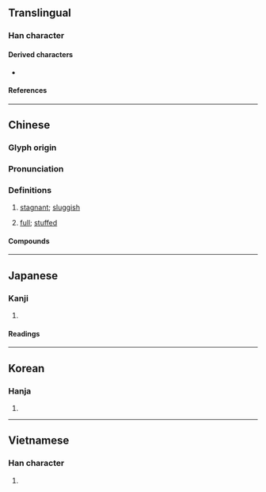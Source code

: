 {{also|滞}}
{{character info/new}}
==Translingual==
{{CJKV-forms|滯|滞|滞|滯}}

===Han character===
{{Han char|rn=85|rad=水|as=11|sn=14|four=34127|canj=EKPB|ids=⿰氵帶}}

====Derived characters====
* {{l|mul|[[懘]]}}

====References====
{{Han ref|kx=0643.290|dkj=18075|dj=1051.100|hdz=31715.020|uh=6EEF}}

----

==Chinese==
{{zh-forms|s=滞}}

===Glyph origin===
{{Han etym}}

===Pronunciation===
{{zh-pron
|m=zhì
|c=zai6
|mn=qz,xm:tē/tw:tè/zz:tī/qz:thē/twv:thì
|mn-t=ti3
|mc=y
|oc=y
|cat=v,a
}}

===Definitions===
{{zh-hanzi}}

# [[stagnant]]; [[sluggish]]
# {{lb|zh|Cantonese|of stomach}} [[full]]; [[stuffed]]

====Compounds====
{{zh-der|不滯|停滯|停滯不前|凝滯|否滯|呆滯|呆滯物料|困滯|圮滯|壅滯|屈滯|底滯|延滯|愆滯|撒滯殢|智能遲滯|板滯|沉滯|泥滯|流滯|淤滯|淹滯|滯伏|滯固|滯客|滯悶|滯氣|滯沛|滯泥|滯淫|滯滯泥泥|滯留|滯留鋒|滯礙|滯積|滯納金|滯累|滯育期|滯胃|滯訟|滯貨|滯鈍|滯銷|澀滯|濘滯|濡滯|獃滯|留滯|疑滯|稽滯|羈滯|蹇滯|遲滯|阻滯|陷滯}}

----

==Japanese==
{{ja-kanji forms|滞|滯}}

===Kanji===
{{ja-kanji|grade=|rs=水11|shin=滞}}

# {{defn|lang=ja|sort=水11}}

====Readings====
{{ja-readings
|on=たい
|kun=とどこお-る
}}

----

==Korean==

===Hanja===
{{ko-hanja|체}}

# {{defn|lang=ko|sort=水11}}

----

==Vietnamese==

===Han character===
{{vi-readings|rs=水11|reading=[[sệ]], [[chề]], [[trẹ]], [[trệ]], [[trễ]], [[dải]], [[đái]], [[đáy]], [[trề]], [[xễ]]}}

# {{defn|lang=vi|sort=水11}}